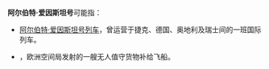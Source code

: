 '''阿尔伯特·爱因斯坦号'''可能指：
* [[阿尔伯特·爱因斯坦号列车|阿尔伯特·爱因斯坦号列车]]，曾运营于捷克、德国、奥地利及瑞士间的一班国际列车。
* {{link-en|阿尔伯特·爱因斯坦号自动运载飞船|Albert Einstein ATV}}，欧洲空间局发射的一艘无人值守货物补给飞船。

{{disambig|cat=人名译名消歧义}}